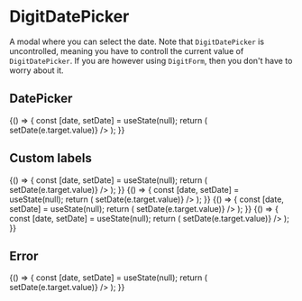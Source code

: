 
<Meta
    title="Elements|DigitDatePicker"
    component={DigitDatePicker}
    decorators={[DigitProvidersDecorator]}
/>

# DigitDatePicker

A modal where you can select the date. Note that `DigitDatePicker` is uncontrolled, meaning you have to controll the current value of `DigitDatePicker`. If you are however using `DigitForm`, then you don't have to worry about it.

## DatePicker

<Preview>
    <Story name="Normal">
        {() => {
            const [date, setDate] = useState(null);
            return (
                <DigitDatePicker
                    upperLabel="Upper label"
                    lowerLabel="Lower label"
                    value={date}
                    onChange={e => setDate(e.target.value)}
                />
            );
        }}
    </Story>
</Preview>

## Custom labels

<Preview>
    <Story name="Custom label cancel">
        {() => {
            const [date, setDate] = useState(null);
            return (
                <DigitDatePicker
                    upperLabel="Custom cancel and ok label"
                    lowerLabel="Lower label"
                    okLabel="Select date"
                    cancelLabel="Nah, don't want this"
                    value={date}
                    onChange={e => setDate(e.target.value)}
                />
            );
        }}
    </Story>
    <Story name="Custom label empty">
        {() => {
            const [date, setDate] = useState(null);
            return (
                <DigitDatePicker
                    upperLabel="Custom empty label"
                    lowerLabel="Lower label"
                    emptyLabel="Pick a date! Quick!"
                    value={date}
                    onChange={e => setDate(e.target.value)}
                />
            );
        }}
    </Story>
</Preview>

<Preview>
    <Story name="Today button">
        {() => {
            const [date, setDate] = useState(null);
            return (
                <DigitDatePicker
                    upperLabel="A 'Today' button"
                    lowerLabel="Lower label"
                    showTodayButton={true}
                    value={date}
                    onChange={e => setDate(e.target.value)}
                />
            );
        }}
    </Story>
    <Story name="Custom today label">
        {() => {
            const [date, setDate] = useState(null);
            return (
                <DigitDatePicker
                    upperLabel="Custom 'today' label"
                    lowerLabel="Lower label"
                    showTodayButton={true}
                    todayLabel="Bring me to today"
                    value={date}
                    onChange={e => setDate(e.target.value)}
                />
            );
        }}
    </Story>
</Preview>

## Error

<Preview>
    <Story name="Normal error">
        {() => {
            const [date, setDate] = useState(null);
            return (
                <DigitDatePicker
                    upperLabel="Upper label"
                    lowerLabel="Lower label"
                    error
                    errorMessage="This is an error"
                    value={date}
                    onChange={e => setDate(e.target.value)}
                />
            );
        }}
    </Story>
</Preview>

<Props of={DigitDatePicker} />

